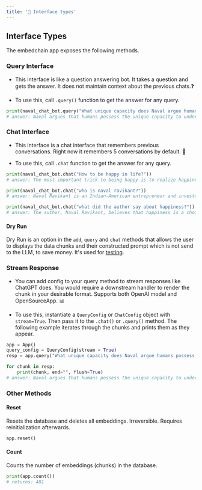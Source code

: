 ```yaml
---
title: '🤝 Interface types'
---
```


## Interface Types

The embedchain app exposes the following methods.

### Query Interface

- This interface is like a question answering bot. It takes a question and gets the answer. It does not maintain context about the previous chats.❓

- To use this, call `.query()` function to get the answer for any query.

```python
print(naval_chat_bot.query("What unique capacity does Naval argue humans possess when it comes to understanding explanations or concepts?"))
# answer: Naval argues that humans possess the unique capacity to understand explanations or concepts to the maximum extent possible in this physical reality.
```

### Chat Interface

- This interface is a chat interface that remembers previous conversations. Right now it remembers 5 conversations by default. 💬

- To use this, call `.chat` function to get the answer for any query.

```python
print(naval_chat_bot.chat("How to be happy in life?"))
# answer: The most important trick to being happy is to realize happiness is a skill you develop and a choice you make. You choose to be happy, and then you work at it. It's just like building muscles or succeeding at your job. It's about recognizing the abundance and gifts around you at all times.

print(naval_chat_bot.chat("who is naval ravikant?"))
# answer: Naval Ravikant is an Indian-American entrepreneur and investor.

print(naval_chat_bot.chat("what did the author say about happiness?"))
# answer: The author, Naval Ravikant, believes that happiness is a choice you make and a skill you develop. He compares the mind to the body, stating that just as the body can be molded and changed, so can the mind. He emphasizes the importance of being present in the moment and not getting caught up in regrets of the past or worries about the future. By being present and grateful for where you are, you can experience true happiness.
```

#### Dry Run

Dry Run is an option in the `add`, `query` and `chat` methods that allows the user to displays the data chunks and their constructed prompt which is not send to the LLM, to save money. It's used for [testing](/advanced/testing#dry-run).


### Stream Response

- You can add config to your query method to stream responses like ChatGPT does. You would require a downstream handler to render the chunk in your desirable format. Supports both OpenAI model and OpenSourceApp. 📊

- To use this, instantiate a `QueryConfig` or `ChatConfig` object with `stream=True`. Then pass it to the `.chat()` or `.query()` method. The following example iterates through the chunks and prints them as they appear.

```python
app = App()
query_config = QueryConfig(stream = True)
resp = app.query("What unique capacity does Naval argue humans possess when it comes to understanding explanations or concepts?", query_config)

for chunk in resp:
    print(chunk, end="", flush=True)
# answer: Naval argues that humans possess the unique capacity to understand explanations or concepts to the maximum extent possible in this physical reality.
```

### Other Methods

#### Reset

Resets the database and deletes all embeddings. Irreversible. Requires reinitialization afterwards.

```python
app.reset()
```

#### Count

Counts the number of embeddings (chunks) in the database.

```python
print(app.count())
# returns: 481
```
